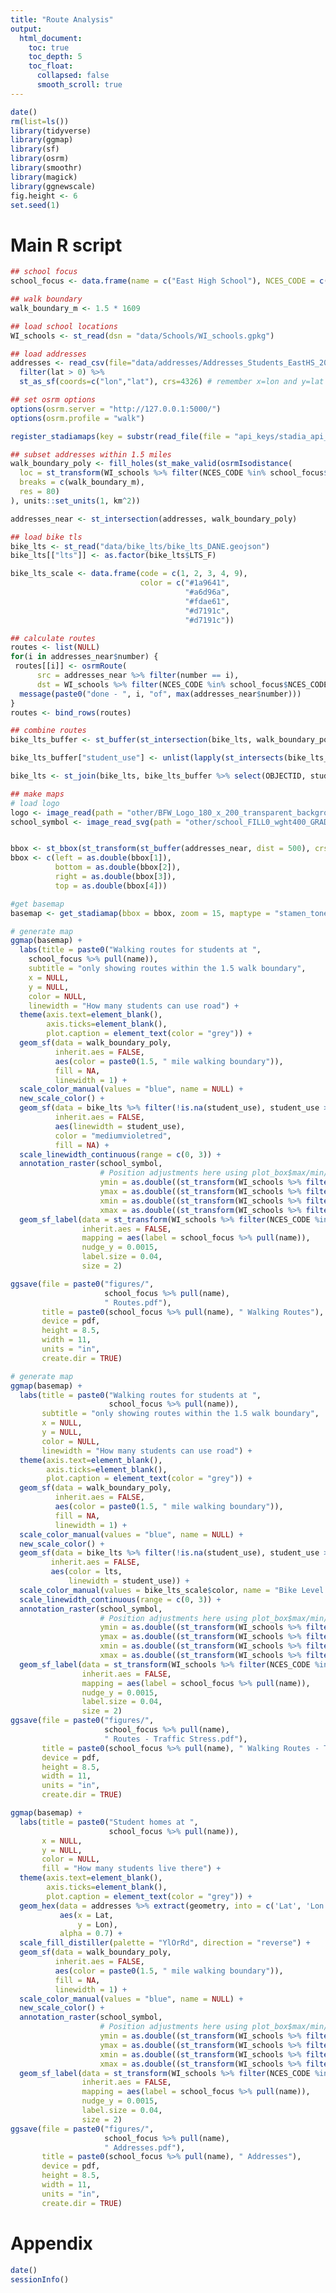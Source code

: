 ```yaml
---
title: "Route Analysis"
output:
  html_document:
    toc: true
    toc_depth: 5
    toc_float:
      collapsed: false
      smooth_scroll: true
---
```


```r
date()
rm(list=ls())
library(tidyverse)
library(ggmap)
library(sf)
library(osrm)
library(smoothr)
library(magick)
library(ggnewscale)
fig.height <- 6
set.seed(1)
```

# Main R script

```r
## school focus
school_focus <- data.frame(name = c("East High School"), NCES_CODE = c("550852000925"))

## walk boundary
walk_boundary_m <- 1.5 * 1609

## load school locations
WI_schools <- st_read(dsn = "data/Schools/WI_schools.gpkg")

## load addresses
addresses <- read_csv(file="data/addresses/Addresses_Students_EastHS_2024_GeocodeResults.csv") %>%
  filter(lat > 0) %>%
  st_as_sf(coords=c("lon","lat"), crs=4326) # remember x=lon and y=lat

## set osrm options
options(osrm.server = "http://127.0.0.1:5000/")
options(osrm.profile = "walk")

register_stadiamaps(key = substr(read_file(file = "api_keys/stadia_api_key"), 1, 36))

## subset addresses within 1.5 miles
walk_boundary_poly <- fill_holes(st_make_valid(osrmIsodistance(
  loc = st_transform(WI_schools %>% filter(NCES_CODE %in% school_focus$NCES_CODE), crs = 4326),
  breaks = c(walk_boundary_m),
  res = 80)
), units::set_units(1, km^2))

addresses_near <- st_intersection(addresses, walk_boundary_poly)

## load bike tls
bike_lts <- st_read("data/bike_lts/bike_lts_DANE.geojson")
bike_lts[["lts"]] <- as.factor(bike_lts$LTS_F)

bike_lts_scale <- data.frame(code = c(1, 2, 3, 4, 9),
                             color = c("#1a9641",
                                       "#a6d96a",
                                       "#fdae61",
                                       "#d7191c",
                                       "#d7191c"))

## calculate routes
routes <- list(NULL)
for(i in addresses_near$number) {
 routes[[i]] <- osrmRoute(
      src = addresses_near %>% filter(number == i),
      dst = WI_schools %>% filter(NCES_CODE %in% school_focus$NCES_CODE))
  message(paste0("done - ", i, "of", max(addresses_near$number)))
}
routes <- bind_rows(routes)

## combine routes
bike_lts_buffer <- st_buffer(st_intersection(bike_lts, walk_boundary_poly), 10)

bike_lts_buffer["student_use"] <- unlist(lapply(st_intersects(bike_lts_buffer, routes), length))

bike_lts <- st_join(bike_lts, bike_lts_buffer %>% select(OBJECTID, student_use))

## make maps
# load logo
logo <- image_read(path = "other/BFW_Logo_180_x_200_transparent_background.png")
school_symbol <- image_read_svg(path = "other/school_FILL0_wght400_GRAD0_opsz24.svg")


bbox <- st_bbox(st_transform(st_buffer(addresses_near, dist = 500), crs = 4326))
bbox <- c(left = as.double(bbox[1]),
          bottom = as.double(bbox[2]),
          right = as.double(bbox[3]),
          top = as.double(bbox[4]))

#get basemap
basemap <- get_stadiamap(bbox = bbox, zoom = 15, maptype = "stamen_toner_lite")

# generate map
ggmap(basemap) +
  labs(title = paste0("Walking routes for students at ",
    school_focus %>% pull(name)),
    subtitle = "only showing routes within the 1.5 walk boundary",
    x = NULL,
    y = NULL,
    color = NULL,
    linewidth = "How many students can use road") +
  theme(axis.text=element_blank(),
        axis.ticks=element_blank(),
        plot.caption = element_text(color = "grey")) +
  geom_sf(data = walk_boundary_poly,
          inherit.aes = FALSE,
          aes(color = paste0(1.5, " mile walking boundary")),
          fill = NA,
          linewidth = 1) +
  scale_color_manual(values = "blue", name = NULL) +
  new_scale_color() +
  geom_sf(data = bike_lts %>% filter(!is.na(student_use), student_use > 3),
          inherit.aes = FALSE,
          aes(linewidth = student_use),
          color = "mediumvioletred",
          fill = NA) +
  scale_linewidth_continuous(range = c(0, 3)) +
  annotation_raster(school_symbol,
                    # Position adjustments here using plot_box$max/min/range
                    ymin = as.double((st_transform(WI_schools %>% filter(NCES_CODE %in% school_focus$NCES_CODE), crs = 4326) %>% pull(geom))[[1]])[2] - 0.001,
                    ymax = as.double((st_transform(WI_schools %>% filter(NCES_CODE %in% school_focus$NCES_CODE), crs = 4326) %>% pull(geom))[[1]])[2] + 0.001,
                    xmin = as.double((st_transform(WI_schools %>% filter(NCES_CODE %in% school_focus$NCES_CODE), crs = 4326) %>% pull(geom))[[1]])[1] - 0.0015,
                    xmax = as.double((st_transform(WI_schools %>% filter(NCES_CODE %in% school_focus$NCES_CODE), crs = 4326) %>% pull(geom))[[1]])[1] + 0.0015) +
  geom_sf_label(data = st_transform(WI_schools %>% filter(NCES_CODE %in% school_focus$NCES_CODE), crs = 4326),
                inherit.aes = FALSE,
                mapping = aes(label = school_focus %>% pull(name)),
                nudge_y = 0.0015,
                label.size = 0.04,
                size = 2)

ggsave(file = paste0("figures/",
                     school_focus %>% pull(name),
                     " Routes.pdf"),
       title = paste0(school_focus %>% pull(name), " Walking Routes"),
       device = pdf,
       height = 8.5,
       width = 11,
       units = "in",
       create.dir = TRUE)

# generate map
ggmap(basemap) +
  labs(title = paste0("Walking routes for students at ",
                      school_focus %>% pull(name)),
       subtitle = "only showing routes within the 1.5 walk boundary",
       x = NULL,
       y = NULL,
       color = NULL,
       linewidth = "How many students can use road") +
  theme(axis.text=element_blank(),
        axis.ticks=element_blank(),
        plot.caption = element_text(color = "grey")) +
  geom_sf(data = walk_boundary_poly,
          inherit.aes = FALSE,
          aes(color = paste0(1.5, " mile walking boundary")),
          fill = NA,
          linewidth = 1) +
  scale_color_manual(values = "blue", name = NULL) +
  new_scale_color() +
  geom_sf(data = bike_lts %>% filter(!is.na(student_use), student_use > 0),
         inherit.aes = FALSE,
         aes(color = lts,
             linewidth = student_use)) +
  scale_color_manual(values = bike_lts_scale$color, name = "Bike Level of Traffic Stress") +
  scale_linewidth_continuous(range = c(0, 3)) +
  annotation_raster(school_symbol,
                    # Position adjustments here using plot_box$max/min/range
                    ymin = as.double((st_transform(WI_schools %>% filter(NCES_CODE %in% school_focus$NCES_CODE), crs = 4326) %>% pull(geom))[[1]])[2] - 0.001,
                    ymax = as.double((st_transform(WI_schools %>% filter(NCES_CODE %in% school_focus$NCES_CODE), crs = 4326) %>% pull(geom))[[1]])[2] + 0.001,
                    xmin = as.double((st_transform(WI_schools %>% filter(NCES_CODE %in% school_focus$NCES_CODE), crs = 4326) %>% pull(geom))[[1]])[1] - 0.0015,
                    xmax = as.double((st_transform(WI_schools %>% filter(NCES_CODE %in% school_focus$NCES_CODE), crs = 4326) %>% pull(geom))[[1]])[1] + 0.0015) +
  geom_sf_label(data = st_transform(WI_schools %>% filter(NCES_CODE %in% school_focus$NCES_CODE), crs = 4326),
                inherit.aes = FALSE,
                mapping = aes(label = school_focus %>% pull(name)),
                nudge_y = 0.0015,
                label.size = 0.04,
                size = 2)
ggsave(file = paste0("figures/",
                     school_focus %>% pull(name),
                     " Routes - Traffic Stress.pdf"),
       title = paste0(school_focus %>% pull(name), " Walking Routes - Traffic Stress"),
       device = pdf,
       height = 8.5,
       width = 11,
       units = "in",
       create.dir = TRUE)

ggmap(basemap) +
  labs(title = paste0("Student homes at ",
                      school_focus %>% pull(name)),
       x = NULL,
       y = NULL,
       color = NULL,
       fill = "How many students live there") +
  theme(axis.text=element_blank(),
        axis.ticks=element_blank(),
        plot.caption = element_text(color = "grey")) +
  geom_hex(data = addresses %>% extract(geometry, into = c('Lat', 'Lon'), '\\((.*),(.*)\\)', conv = T),
           aes(x = Lat,
               y = Lon),
           alpha = 0.7) +
  scale_fill_distiller(palette = "YlOrRd", direction = "reverse") +
  geom_sf(data = walk_boundary_poly,
          inherit.aes = FALSE,
          aes(color = paste0(1.5, " mile walking boundary")),
          fill = NA,
          linewidth = 1) +
  scale_color_manual(values = "blue", name = NULL) +
  new_scale_color() +
  annotation_raster(school_symbol,
                    # Position adjustments here using plot_box$max/min/range
                    ymin = as.double((st_transform(WI_schools %>% filter(NCES_CODE %in% school_focus$NCES_CODE), crs = 4326) %>% pull(geom))[[1]])[2] - 0.001,
                    ymax = as.double((st_transform(WI_schools %>% filter(NCES_CODE %in% school_focus$NCES_CODE), crs = 4326) %>% pull(geom))[[1]])[2] + 0.001,
                    xmin = as.double((st_transform(WI_schools %>% filter(NCES_CODE %in% school_focus$NCES_CODE), crs = 4326) %>% pull(geom))[[1]])[1] - 0.0015,
                    xmax = as.double((st_transform(WI_schools %>% filter(NCES_CODE %in% school_focus$NCES_CODE), crs = 4326) %>% pull(geom))[[1]])[1] + 0.0015) +
  geom_sf_label(data = st_transform(WI_schools %>% filter(NCES_CODE %in% school_focus$NCES_CODE), crs = 4326),
                inherit.aes = FALSE,
                mapping = aes(label = school_focus %>% pull(name)),
                nudge_y = 0.0015,
                label.size = 0.04,
                size = 2)
ggsave(file = paste0("figures/",
                     school_focus %>% pull(name),
                     " Addresses.pdf"),
       title = paste0(school_focus %>% pull(name), " Addresses"),
       device = pdf,
       height = 8.5,
       width = 11,
       units = "in",
       create.dir = TRUE)


```

# Appendix

```r
date()
sessionInfo()
```
